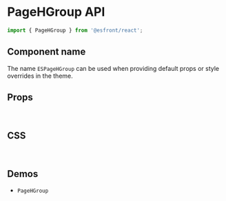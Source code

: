 
<Meta title="Components API/PageHGroup" />

# PageHGroup API

```js
import { PageHGroup } from '@esfront/react';
```

## Component name

The name `ESPageHGroup` can be used when providing default props or style overrides in the theme.

## Props

<TableInterface name="PageHGroupProps" variant="props" />

<br />

## CSS

<TableInterface name="PageHGroupClasses" variant="css" />

<br />

## Demos

<ul>
  <li>
    <LinkTo kind="components-PageHGroup" story="demo">
      <code>PageHGroup</code>
    </LinkTo>
  </li>
</ul>

